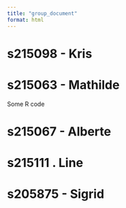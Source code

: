 ```yaml
---
title: "group_document"
format: html
---
```


# s215098 - Kris

# s215063 - Mathilde
Some R code

# s215067 - Alberte 

# s215111 . Line

# s205875 - Sigrid 
